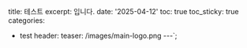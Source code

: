 title: 테스트
excerpt: 입니다.
date: '2025-04-12'
toc: true
toc_sticky: true
categories:
  - test
header:
  teaser: /images/main-logo.png
---`;
